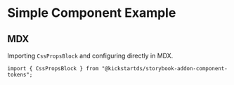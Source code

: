 
<Meta of={SimpleStories} />

# Simple Component Example

## MDX

Importing `CssPropsBlock` and configuring directly in MDX.

```tsx
import { CssPropsBlock } from "@kickstartds/storybook-addon-component-tokens";
```

<CssPropsBlock />

<Canvas of={SimpleStories.DefaultStory} />

<Canvas of={SimpleStories.SecondaryStory} />
